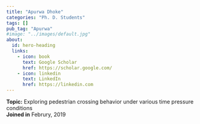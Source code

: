 ```yaml
---
title: "Apurwa Dhoke"
categories: "Ph. D. Students"
tags: []
pub_tag: "Apurwa"
#image: "../images/default.jpg"
about:
  id: hero-heading
  links:
    - icon: book
      text: Google Scholar
      href: https://scholar.google.com/
    - icon: linkedin
      text: LinkedIn
      href: https://linkedin.com
---
```


:::{#hero-heading}
**Topic:** Exploring pedestrian crossing behavior under various time pressure
conditions
 <br>
**Joined in** Februry, 2019
:::
